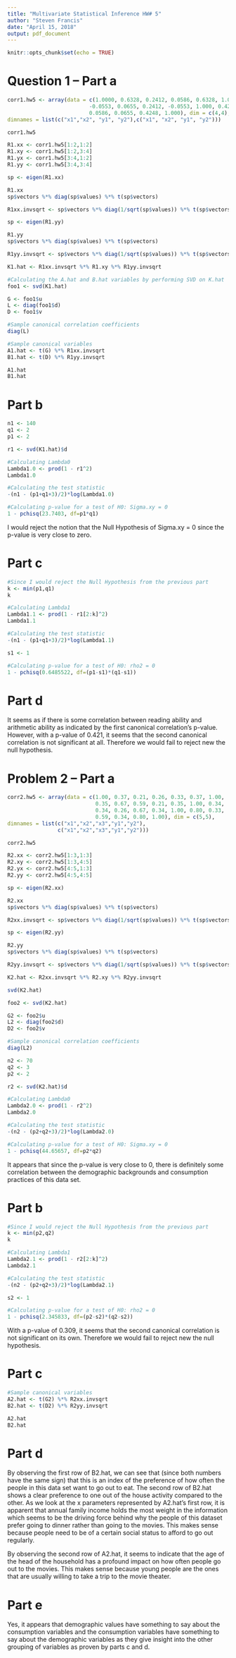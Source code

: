 ---
title: "Multivariate Statistical Inference HW# 5"
author: "Steven Francis"
date: "April 15, 2018"
output: pdf_document
---

```{r setup, include=FALSE}
knitr::opts_chunk$set(echo = TRUE)
```

# Question 1 -- Part a

```{r, echo=TRUE}
corr1.hw5 <- array(data = c(1.0000, 0.6328, 0.2412, 0.0586, 0.6328, 1.000,
                          -0.0553, 0.0655, 0.2412, -0.0553, 1.000, 0.4248,
                          0.0586, 0.0655, 0.4248, 1.000), dim = c(4,4),
dimnames = list(c("x1","x2", "y1", "y2"),c("x1", "x2", "y1", "y2")))

corr1.hw5
```

```{r,echo=TRUE}
R1.xx <- corr1.hw5[1:2,1:2]
R1.xy <- corr1.hw5[1:2,3:4]
R1.yx <- corr1.hw5[3:4,1:2]
R1.yy <- corr1.hw5[3:4,3:4]

sp <- eigen(R1.xx)

R1.xx
sp$vectors %*% diag(sp$values) %*% t(sp$vectors)
```

```{r,echo=TRUE}
R1xx.invsqrt <- sp$vectors %*% diag(1/sqrt(sp$values)) %*% t(sp$vectors) 
```

```{r,echo=TRUE}
sp <- eigen(R1.yy)

R1.yy
sp$vectors %*% diag(sp$values) %*% t(sp$vectors)
```

```{r,echo=TRUE}
R1yy.invsqrt <- sp$vectors %*% diag(1/sqrt(sp$values)) %*% t(sp$vectors)
```

```{r,echo=TRUE}
K1.hat <- R1xx.invsqrt %*% R1.xy %*% R1yy.invsqrt
```

```{r, echo=TRUE}
#Calculating the A.hat and B.hat variables by performing SVD on K.hat
foo1 <- svd(K1.hat)

G <- foo1$u
L <- diag(foo1$d)
D <- foo1$v
```

```{r,echo=TRUE}
#Sample canonical correlation coefficients 
diag(L)

#Sample canonical variables
A1.hat <- t(G) %*% R1xx.invsqrt
B1.hat <- t(D) %*% R1yy.invsqrt

A1.hat
B1.hat
```

# Part b

```{r,echo=TRUE}
n1 <- 140
q1 <- 2
p1 <- 2

r1 <- svd(K1.hat)$d

#Calculating Lambda0
Lambda1.0 <- prod(1 - r1^2)
Lambda1.0

#Calculating the test statistic
-(n1 - (p1+q1+3)/2)*log(Lambda1.0)

#Calculating p-value for a test of H0: Sigma.xy = 0
1 - pchisq(23.7403, df=p1*q1)
```
I would reject the notion that the Null Hypothesis of Sigma.xy = 0 since the p-value is very close to zero.

# Part c

```{r, echo=TRUE}
#Since I would reject the Null Hypothesis from the previous part
k <- min(p1,q1)
k

#Calculating Lambda1
Lambda1.1 <- prod(1 - r1[2:k]^2)
Lambda1.1

#Calculating the test statistic
-(n1 - (p1+q1+3)/2)*log(Lambda1.1)

s1 <- 1

#Calculating p-value for a test of H0: rho2 = 0
1 - pchisq(0.6485522, df=(p1-s1)*(q1-s1))
```

# Part d
It seems as if there is some correlation between reading ability and arithmetic ability as indicated by the first canonical correlation's p-value. However, with a p-value of 0.421, it seems that the second canonical correlation is not significant at all. Therefore we would fail to reject new the null hypothesis.


# Problem 2 -- Part a

```{r, echo=TRUE}
corr2.hw5 <- array(data = c(1.00, 0.37, 0.21, 0.26, 0.33, 0.37, 1.00,
                            0.35, 0.67, 0.59, 0.21, 0.35, 1.00, 0.34,
                            0.34, 0.26, 0.67, 0.34, 1.00, 0.80, 0.33,
                            0.59, 0.34, 0.80, 1.00), dim = c(5,5),
dimnames = list(c("x1","x2","x3","y1","y2"),
                c("x1","x2","x3","y1","y2")))

corr2.hw5
```

```{r,echo=TRUE}
R2.xx <- corr2.hw5[1:3,1:3]
R2.xy <- corr2.hw5[1:3,4:5]
R2.yx <- corr2.hw5[4:5,1:3]
R2.yy <- corr2.hw5[4:5,4:5]

sp <- eigen(R2.xx)

R2.xx
sp$vectors %*% diag(sp$values) %*% t(sp$vectors)
```

```{r,echo=TRUE}
R2xx.invsqrt <- sp$vectors %*% diag(1/sqrt(sp$values)) %*% t(sp$vectors) 
```

```{r,echo=TRUE}
sp <- eigen(R2.yy)

R2.yy
sp$vectors %*% diag(sp$values) %*% t(sp$vectors)
```

```{r,echo=TRUE}
R2yy.invsqrt <- sp$vectors %*% diag(1/sqrt(sp$values)) %*% t(sp$vectors)
```

```{r,echo=TRUE}
K2.hat <- R2xx.invsqrt %*% R2.xy %*% R2yy.invsqrt
```

```{r, echo=TRUE}
svd(K2.hat)

foo2 <- svd(K2.hat)

G2 <- foo2$u
L2 <- diag(foo2$d)
D2 <- foo2$v
```

```{r,echo=TRUE}
#Sample canonical correlation coefficients 
diag(L2)
```

```{r,echo=TRUE}
n2 <- 70
q2 <- 3
p2 <- 2

r2 <- svd(K2.hat)$d

#Calculating Lambda0
Lambda2.0 <- prod(1 - r2^2)
Lambda2.0

#Calculating the test statistic
-(n2 - (p2+q2+3)/2)*log(Lambda2.0)

#Calculating p-value for a test of H0: Sigma.xy = 0
1 - pchisq(44.65657, df=p2*q2)
```
It appears that since the p-value is very close to 0, there is definitely some correlation between the demographic backgrounds and consumption practices of this data set.

# Part b

```{r, echo=TRUE}
#Since I would reject the Null Hypothesis from the previous part
k <- min(p2,q2)
k

#Calculating Lambda1
Lambda2.1 <- prod(1 - r2[2:k]^2)
Lambda2.1

#Calculating the test statistic
-(n2 - (p2+q2+3)/2)*log(Lambda2.1)

s2 <- 1

#Calculating p-value for a test of H0: rho2 = 0
1 - pchisq(2.345833, df=(p2-s2)*(q2-s2))
```
With a p-value of 0.309, it seems that the second canonical correlation is not significant on its own. Therefore we would fail to reject new the null hypothesis.

# Part c

```{r,echo=TRUE}
#Sample canonical variables
A2.hat <- t(G2) %*% R2xx.invsqrt
B2.hat <- t(D2) %*% R2yy.invsqrt

A2.hat
B2.hat
```

# Part d
By observing the first row of B2.hat, we can see that (since both numbers have the same sign) that this is an index of the preference of how often the people in this data set want to go out to eat. The second row of B2.hat shows a clear preference to one out of the house activity compared to the other. As we look at the x parameters represented by A2.hat's first row, it is apparent that annual family income holds the most weight in the information which seems to be the driving force behind why the people of this dataset prefer going to dinner rather than going to the movies. This makes sense because people need to be of a certain social status to afford to go out regularly.

By observing the second row of A2.hat, it seems to indicate that the age of the head of the household has a profound impact on how often people go out to the movies. This makes sense because young people are the ones that are usually willing to take a trip to the movie theater.

# Part e
Yes, it appears that demographic values have something to say about the consumption variables and the consumption variables have something to say about the demographic variables as they give insight into the other grouping of variables as proven by parts c and d. 










